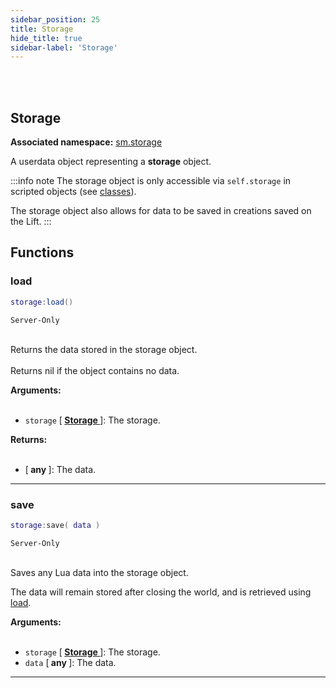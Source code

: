 ```yaml
---
sidebar_position: 25
title: Storage
hide_title: true
sidebar-label: 'Storage'
---
```


<br></br>

## Storage

**Associated namespace:** [sm.storage](/docs/lua/game_script_env/userdata/Storage)

A userdata object representing a <strong>storage</strong> object.

:::info note
The storage object is only accessible via <code>self.storage</code> in scripted objects (see [classes](/docs/lua/game_script_env/classes/CommonCallbacks)).

The storage object also allows for data to be saved in creations saved on the Lift.
:::

## Functions

### load

```lua
storage:load()
```
<code>Server-Only</code> <br></br>

Returns the data stored in the storage object. <br></br>
Returns nil if the object contains no data.

<strong>Arguments:</strong> <br></br>

- <code>storage</code> [<strong> <a href="/docs/lua/game_script_env/userdata/Storage"> Storage </a> </strong>]: The storage.

<strong>Returns:</strong> <br></br>

- [<strong> any </strong>]: The data.

---

### save

```lua
storage:save( data )
```
<code>Server-Only</code> <br></br>

Saves any Lua data into the storage object.

The data will remain stored after closing the world, and is retrieved using [load](#load).

<strong>Arguments:</strong> <br></br>

- <code>storage</code> [<strong> <a href="/docs/lua/game_script_env/userdata/Storage"> Storage </a> </strong>]: The storage.
- <code>data</code> [<strong> any </strong>]: The data.

---